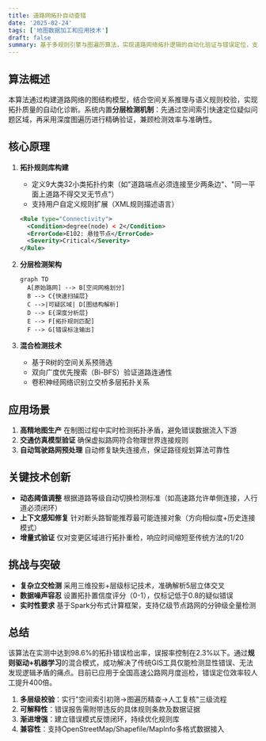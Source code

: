 ```yaml
---
title: 道路网拓扑自动查错
date: '2025-02-24'
tags: ['地图数据加工和应用技术']
draft: false
summary: 基于多规则引擎与图遍历算法，实现道路网络拓扑逻辑的自动化验证与错误定位，支持断头路、冗余节点、悬挂边等12类典型拓扑异常的毫秒级检测
---
```


## 算法概述

本算法通过构建道路网络的图结构模型，结合空间关系推理与语义规则校验，实现拓扑质量的自动化诊断。系统内置**分层检测机制**：先通过空间索引快速定位疑似问题区域，再采用深度图遍历进行精确验证，兼顾检测效率与准确性。

## 核心原理

1. **拓扑规则库构建**

   - 定义9大类32小类拓扑约束（如"道路端点必须连接至少两条边"、"同一平面上道路不得交叉无节点"）
   - 支持用户自定义规则扩展（XML规则描述语言）

   ```xml
   <Rule type="Connectivity">
     <Condition>degree(node) < 2</Condition>
     <ErrorCode>E102: 悬挂节点</ErrorCode>
     <Severity>Critical</Severity>
   </Rule>
   ```

2. **分层检测架构**

   ```mermaid
   graph TD
     A[原始路网] --> B[空间网格划分]
     B --> C{快速扫描层}
     C -->|可疑区域| D[图结构解析]
     D --> E{深度分析层}
     E --> F[拓扑规则匹配]
     F --> G[错误标注输出]
   ```

3. **混合检测技术**
   - 基于R树的空间关系预筛选
   - 双向广度优先搜索（Bi-BFS）验证道路连通性
   - 卷积神经网络识别立交桥多层拓扑关系

## 应用场景

1. **高精地图生产**
   在制图过程中实时检测拓扑矛盾，避免错误数据流入下游
2. **交通仿真模型验证**
   确保虚拟路网符合物理世界连接规则
3. **自动驾驶路网预处理**
   自动修复缺失连接点，保证路径规划算法可靠性

## 关键技术创新

- **动态阈值调整**
  根据道路等级自动切换检测标准（如高速路允许单侧连接，人行道必须闭环）
- **上下文感知修复**
  针对断头路智能推荐最可能连接对象（方向相似度+历史连接模式）
- **增量式验证**
  仅对变更区域进行拓扑重检，响应时间缩短至传统方法的1/20

## 挑战与突破

- **复杂立交检测**
  采用三维投影+层级标记技术，准确解析5层立体交叉
- **数据噪声容忍**
  设置拓扑置信度评分（0-1），仅标记低于0.8的疑似错误
- **实时性要求**
  基于Spark分布式计算框架，支持亿级节点路网的分钟级全量检测

## 总结

该算法在实测中达到98.6%的拓扑错误检出率，误报率控制在2.3%以下。通过**规则驱动+机器学习**的混合模式，成功解决了传统GIS工具仅能检测显性错误、无法发现逻辑矛盾的痛点。目前已应用于全国高速公路网月度巡检，错误定位效率较人工提升400倍。

1. **多层级校验**：实行"空间索引初筛→图遍历精查→人工复核"三级流程
2. **可解释性**：错误报告需附带违反的具体规则条款及数据证据
3. **渐进增强**：建立错误模式反馈闭环，持续优化规则库
4. **兼容性**：支持OpenStreetMap/Shapefile/MapInfo多格式数据接入
